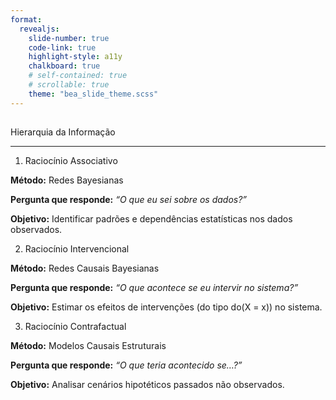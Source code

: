```yaml
---
format: 
  revealjs:
    slide-number: true
    code-link: true
    highlight-style: a11y
    chalkboard: true
    # self-contained: true
    # scrollable: true
    theme: "bea_slide_theme.scss"
---
```


##  {#hierarquia data-menu-title="Hierarquia de informação"}

[Hierarquia da Informação]{.slide-title}

<hr>


::: red-text
1. Raciocínio Associativo
:::
**Método:** Redes Bayesianas

**Pergunta que responde:**
*"O que eu sei sobre os dados?"*

**Objetivo:** Identificar padrões e dependências estatísticas nos dados observados.

::: red-text
2. Raciocínio Intervencional
:::
**Método:** Redes Causais Bayesianas

**Pergunta que responde:**
*"O que acontece se eu intervir no sistema?"*

**Objetivo:** Estimar os efeitos de intervenções (do tipo do(X = x)) no sistema.

::: red-text
3. Raciocínio Contrafactual
:::
**Método:** Modelos Causais Estruturais

**Pergunta que responde:**
*"O que teria acontecido se...?"*

**Objetivo:** Analisar cenários hipotéticos passados não observados.
